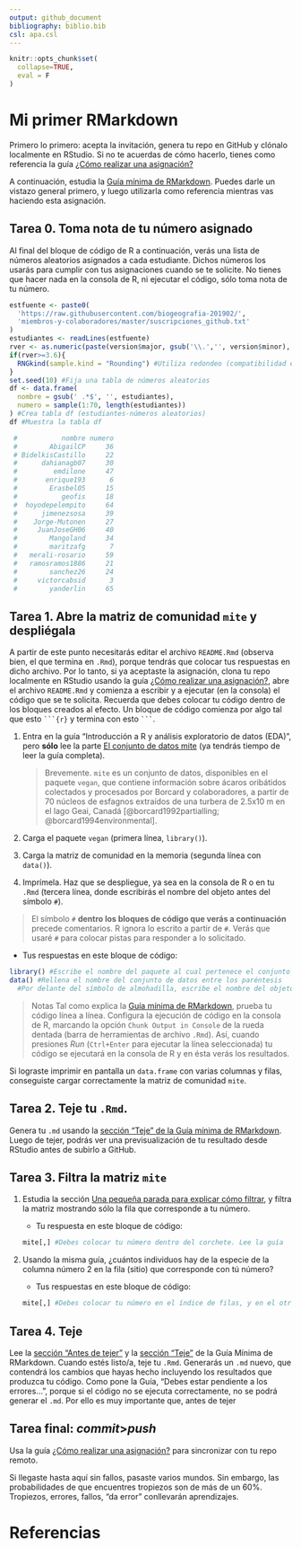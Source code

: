 ```yaml
---
output: github_document
bibliography: biblio.bib
csl: apa.csl
---
```


```r
knitr::opts_chunk$set(
  collapse=TRUE,
  eval = F
)
```


<!-- Este .md fue generado a partir del .Rmd homónimo. Edítese el .Rmd -->

# Mi primer RMarkdown

Primero lo primero: acepta la invitación, genera tu repo en GitHub y clónalo localmente en RStudio. Si no te acuerdas de cómo hacerlo, tienes como referencia la guía [¿Cómo realizar una asignación?](https://github.com/biogeografia-201902/material-de-apoyo/blob/master/ref/como-hacer-una-asignacion.md)

A continuación, estudia la [Guía mínima de RMarkdown](https://github.com/biogeografia-201902/material-de-apoyo/blob/master/ref/guia-minima-de-rmarkdown.md). Puedes darle un vistazo general primero, y luego utilizarla como referencia mientras vas haciendo esta asignación.


## Tarea 0. Toma nota de tu número asignado

Al final del bloque de código de R a continuación, verás una lista de números aleatorios asignados a cada estudiante. Dichos números los usarás para cumplir con tus asignaciones cuando se te solicite. No tienes que hacer nada en la consola de R, ni ejecutar el código, sólo toma nota de tu número.


```r
estfuente <- paste0(
  'https://raw.githubusercontent.com/biogeografia-201902/',
  'miembros-y-colaboradores/master/suscripciones_github.txt'
)
estudiantes <- readLines(estfuente)
rver <- as.numeric(paste(version$major, gsub('\\.','', version$minor), sep = '.'))
if(rver>=3.6){
  RNGkind(sample.kind = "Rounding") #Utiliza redondeo (compatibilidad entre versiones de R)
}
set.seed(10) #Fija una tabla de números aleatorios
df <- data.frame(
  nombre = gsub(' .*$', '', estudiantes),
  numero = sample(1:70, length(estudiantes))
) #Crea tabla df (estudiantes-números aleatorios)
df #Muestra la tabla df
```


```r
 #           nombre numero
 #        AbigailCP     36
 # BidelkisCastillo     22
 #      dahianagb07     30
 #         emdilone     47
 #       enrique193      6
 #        Erasbel05     15
 #           geofis     18
 #  hoyodepelempito     64
 #      jimenezsosa     39
 #    Jorge-Mutonen     27
 #     JuanJoseGH06     40
 #        Mangoland     34
 #        maritzafg      7
 #   merali-rosario     59
 #   ramosramos1886     21
 #        sanchez26     24
 #     victorcabsid      3
 #        yanderlin     65
```


## Tarea 1. Abre la matriz de comunidad `mite` y despliégala

A partir de este punto necesitarás editar el archivo `README.Rmd` (observa bien, el que termina en `.Rmd`), porque tendrás que colocar tus respuestas en dicho archivo. Por lo tanto, si ya aceptaste la asignación, clona tu repo localmente en RStudio usando la guía [¿Cómo realizar una asignación?](https://github.com/biogeografia-201902/material-de-apoyo/blob/master/ref/como-hacer-una-asignacion.md), abre el archivo `README.Rmd` y comienza a escribir y a ejecutar (en la consola) el código que se te solicita. Recuerda que debes colocar tu código dentro de los bloques creados al efecto. Un bloque de código comienza por algo tal que esto `    ```{r}    ` y termina con esto `    ```    `.

1. Entra en la guía "Introducción a R y análisis exploratorio de datos (EDA)", pero **sólo** lee la parte [El conjunto de datos mite](https://github.com/biogeografia-201902/material-de-apoyo/blob/master/ref/introduccion-a-r.md#el-conjunto-de-datos-mite) (ya tendrás tiempo de leer la guía completa).

    >Brevemente. `mite` es un conjunto de datos, disponibles en el paquete `vegan`, que contiene información sobre ácaros oribátidos colectados y procesados por Borcard y colaboradores, a partir de 70 núcleos de esfagnos extraídos de una turbera de 2.5x10&nbsp;m en el lago Geai, Canadá [@borcard1992partialling; @borcard1994environmental].

2. Carga el paquete `vegan` (primera línea, `library()`).

3. Carga la matriz de comunidad en la memoria (segunda línea con `data()`).

4. Imprímela. Haz que se despliegue, ya sea en la consola de R o en tu `.Rmd` (tercera línea, donde escribirás el nombre del objeto antes del símbolo `#`).

>El símbolo `#` **dentro los bloques de código que verás a continuación** precede comentarios. R ignora lo escrito a partir de `#`. Verás que usaré `#` para colocar pistas para responder a lo solicitado.

* Tus respuestas en este bloque de código:
```r
library() #Escribe el nombre del paquete al cual pertenece el conjunto de datos entre los paréntesis
data() #Rellena el nombre del conjunto de datos entre los paréntesis
  #Por delante del símbolo de almohadilla, escribe el nombre del objeto
```

>Notas
>Tal como explica la [Guía mínima de RMarkdown](https://github.com/biogeografia-201902/material-de-apoyo/blob/master/ref/guia-minima-de-rmarkdown.md), prueba tu código línea a línea.
>Configura la ejecución de código en la consola de R, marcando la opción `Chunk Output in Console` de la rueda dentada (barra de herramientas de archivo `.Rmd`). Así, cuando presiones *Run* (`Ctrl+Enter` para ejecutar la línea seleccionada) tu código se ejecutará en la consola de R y en ésta verás los resultados.

Si lograste imprimir en pantalla un `data.frame` con varias columnas y filas, conseguiste cargar correctamente la matriz de comunidad `mite`.

## Tarea 2. Teje tu `.Rmd`.

Genera tu `.md` usando la [sección "Teje" de la Guía mínima de RMarkdown](https://github.com/biogeografia-201902/material-de-apoyo/blob/master/ref/guia-minima-de-rmarkdown.md#teje). Luego de tejer, podrás ver una previsualización de tu resultado desde RStudio antes de subirlo a GitHub.

## Tarea 3. Filtra la matriz `mite`

1. Estudia la sección [Una pequeña parada para explicar cómo filtrar](https://github.com/biogeografia-201902/material-de-apoyo/blob/master/ref/introduccion-a-r.md#una-pequeña-parada-para-explicar-cómo-filtrar), y filtra la matriz mostrando sólo la fila que corresponde a tu número.

    * Tu respuesta en este bloque de código:
    ```r
    mite[,] #Debes colocar tu número dentro del corchete. Lee la guía
    ```

2. Usando la misma guía, ¿cuántos individuos hay de la especie de la columna número 2 en la fila (sitio) que corresponde con tú número?

    * Tus respuestas en este bloque de código:
    ```r
    mite[,] #Debes colocar tu número en el índice de filas, y en el otro el de la columna. Lee la guía
    ```

## Tarea 4. Teje

Lee la [sección "Antes de tejer"](https://github.com/biogeografia-201902/material-de-apoyo/blob/master/ref/guia-minima-de-rmarkdown.md#antes-de-tejer) y la [sección "Teje"](https://github.com/biogeografia-201902/material-de-apoyo/blob/master/ref/guia-minima-de-rmarkdown.md#teje) de la Guía Mínima de RMarkdown. Cuando estés listo/a, teje tu `.Rmd`. Generarás un `.md` nuevo, que contendrá los cambios que hayas hecho incluyendo los resultados que produzca tu código. Como pone la Guía, "Debes estar pendiente a los errores...", porque si el código no se ejecuta correctamente, no se podrá generar el `.md`. Por ello es muy importante que, antes de tejer

## Tarea final: *commit*>*push*

Usa la guía [¿Cómo realizar una asignación?](https://github.com/biogeografia-201902/material-de-apoyo/blob/master/ref/como-hacer-una-asignacion.md) para sincronizar con tu repo remoto.

Si llegaste hasta aquí sin fallos, pasaste varios mundos. Sin embargo, las probabilidades de que encuentres tropiezos son de más de un 60%. Tropiezos, errores, fallos, "da error" conllevarán aprendizajes.


# Referencias